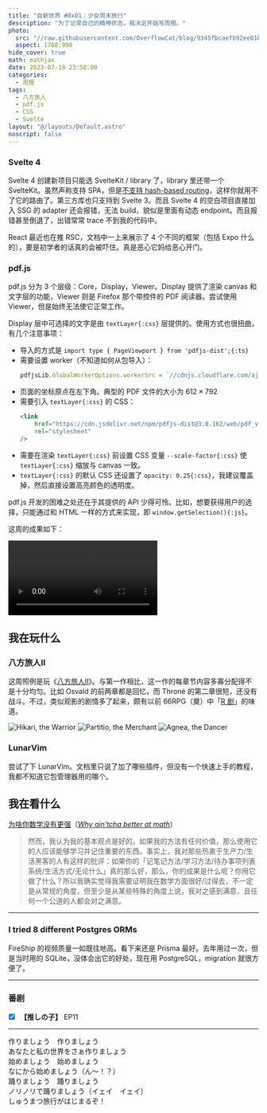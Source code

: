 ---
title: "自新世界 #0x01：少女周末旅行"
description: "为了记录自己的精神状态，我决定开始写周报。"
photo:
  src: "//raw.githubusercontent.com/OverflowCat/blog/9345fbcaefb92ee01b124c62fcf3e7d5c8477297/public/weekly/0x01/css-3.png"
  aspect: 1768:998
hide_cover: true
math: mathjax
date: 2023-07-18 23:50:00
categories:
  - 周报
tags:
  - 八方旅人
  - pdf.js
  - CSS
  - Svelte
layout: "@/layouts/Default.astro"
noscript: false
---


<script src="/scripts/jxl/jxl.min.js" />

为了记录自己的精神状态，我决定开始写周报。说是周报，但不保证每周都会写，也不保证内容的跨度刚好是一周。名称来源于交响曲 <i lang="cs">Z nového světa</i>。

## 我在写什么

这周 Wakatime 时长 40 小时，时间都花在了重构博客和折腾 pdf.js 上。

重构博客用了 Astro，之后会写一篇文章锐评一下。

### CSS 如何裁剪一个元素

![想要实现的效果](./css-1.png)

在 CSS 中，如果我们想要使一个元素只显示一部分，可以通过设置 parent 元素 `.parent {position: relative;}{:css}`、child 元素 `.child {position: absolute;}{:css}` 来实现。（tribute to @<Pn>魔法小猫</Pn>）

![原理](./css-2.png)

不过是次的情况有些棘手：child 是两个元素，其中一个元素 A 在另一个元素 B 之上，设置了 `z-index{:css}`。这导致即使 parent 设置更高的 `z-index{:css}`，也无法覆盖掉 child 的 A。

![错误的效果](./css-3.png)

正确的做法是，不要设置 A 元素的 `z-index{:css}`，而是加一层 wrapper，并且将 A 和 B 都采用 absolute 定位来实现层级的效果。这样就不会出现上述的问题了。

![正确的效果](./css-4.png)

<p class="codepen" data-height="300" data-default-tab="html,result" data-slug-hash="xxQYEaW" data-user="overflowcat" style="height: 300px; box-sizing: border-box; display: flex; align-items: center; justify-content: center; border: 2px solid; margin: 1em 0; padding: 1em;">
  <span>See the Pen <a href="https://codepen.io/overflowcat/pen/xxQYEaW">
  Crop-component</a> by Overflow Cat (<a href="https://codepen.io/overflowcat">@overflowcat</a>)
  on <a href="https://codepen.io">CodePen</a>.</span>
</p>
<script async src="https://cpwebassets.codepen.io/assets/embed/ei.js"></script>

### Svelte 4

Svelte 4 创建新项目只能选 SvelteKit / library 了，library 里还带一个 SvelteKit。虽然声称支持 SPA，但是[不支持 hash-based routing](https://github.com/sveltejs/kit/issues/7443)，这样你就用不了它的路由了。第三方库也只支持到 Svelte 3。而且 Svelte 4 的空白项目直接加入 SSG 的 adapter 还会报错，无法 build，貌似是里面有动态 endpoint。而且报错甚至倒退了，出错常常 trace 不到我的代码中。

React 最近也在推 RSC，文档中一上来展示了 4 个不同的框架（包括 Expo 什么的），要是初学者的话真的会被吓住。真是恶心它妈给恶心开门。

### pdf.js

pdf.js 分为 3 个层级：Core，Display，Viewer。Display 提供了渲染 canvas 和文字层的功能，Viewer 则是 Firefox 那个带控件的 PDF 阅读器。尝试使用 Viewer，但是始终无法使它正常工作。

Display 层中可选择的文字是由 `textLayer{:css}` 层提供的。使用方式也很扭曲，有几个注意事项：

- 导入的方式是 `import type { PageViewport } from 'pdfjs-dist';{:ts}`
- 需要设置 worker（不知道如何从包导入）：
  ```ts
  pdfjsLib.GlobalWorkerOptions.workerSrc = `//cdnjs.cloudflare.com/ajax/libs/pdf.js/${pdfjsLib.version}/pdf.worker.js`;
  ```
- 页面的坐标原点在左下角。典型的 PDF 文件的大小为 $612 \times 792$
- 需要引入 `textLayer{:css}` 的 CSS：
  ```html
  <link
      href="https://cdn.jsdelivr.net/npm/pdfjs-dist@3.8.162/web/pdf_viewer.min.css"
      rel="stylesheet"
  />
  ```
- 需要在渲染 `textLayer{:css}` 前设置 CSS 变量 `--scale-factor{:css}` 使 `textLayer{:css}` 缩放与 canvas 一致。
- `textLayer{:css}` 的默认 CSS 还设置了 `opacity: 0.25{:css}`，我建议覆盖掉，然后直接设置高亮颜色的透明度。

pdf.js 开发的困难之处还在于其提供的 API 少得可怜。比如，想要获得用户的选择，只能通过和 HTML 一样的方式来实现，即 `window.getSelection(){:js}`。

这周的成果如下：

<video src="https://raw.githubusercontent.com/OverflowCat/blog/test_a/imgs/weekly/0x01/Pdfdemo.mp4" autoplay controls></video>

## 我在玩什么

### 八方旅人Ⅱ

这周照例是玩《[八方旅人Ⅱ](https://zh.wikipedia.org/wiki/歧路旅人II)》。与第一作相比，这一作的每章节内容多寡分配得不是十分均匀。比如 Osvald 的前两章都是回忆，而 Throné 的第二章很短，还没有战斗。不过，类似观影的剧情多了起来，颇有以前 66RPG（奠）中「[R 剧](https://cowlevel.net/question/1873716)」的味道。

![Hikari, the Warrior](https://raw.githubusercontent.com/OverflowCat/blog/test_a/imgs/weekly/0x01/20230709071619_1.jxl)
![Partitio, the Merchant](https://raw.githubusercontent.com/OverflowCat/blog/test_a/imgs/weekly/0x01/20230712053314_1.jxl)
![Agnea, the Dancer](https://raw.githubusercontent.com/OverflowCat/blog/test_a/imgs/weekly/0x01/20230715134007_1.jxl)

### LunarVim

尝试了下 LunarVim。文档里只说了加了哪些插件，但没有一个快速上手的教程，我都不知道它包管理器用的哪个。

## 我在看什么

[为啥你数学没有更强](https://zhuanlan.zhihu.com/p/642001589)（[<i>Why ain'tcha better at math</i>](https://wiki.issarice.com/wiki/Why_ain%27tcha_better_at_math)）

> 然而，我认为我的基本观点是好的。如果我的方法有任何价值，那么使用它的人应该能够学习并记住重要的东西。事实上，我对那些热衷于生产力/生活黑客的人有这样的批评：如果你的「记笔记方法/学习方法/待办事项列表系统/生活方式/无论什么」真的那么好，那么，你的成果是什么呢？你用它做了什么？所以我确实觉得我需要证明我在数学方面很好/过得去，不一定是从常规的角度，但至少是从某些特殊的角度上说，我对之感到满意，且任何一个公道的人都会对之满意。

---

### I tried 8 different Postgres ORMs

<YouTube id="4QN1BzxF8wM" />

FireShip 的视频质量一如既往地高。看下来还是 Prisma 最好。去年用过一次，但是当时用的 SQLite，没体会出它的好处，现在用 PostgreSQL，migration 就很方便了。

---

### 番剧

- [x] **【推しの子】** EP11

---

<Bilibili client:load bv="BV1PV411T7yG" thumbnail="https://raw.githubusercontent.com/OverflowCat/blog/test_a/imgs/weekly/0x01/少女周末旅行.webp" />

<p lang="ja">作りましょう　作りましょう<br />
あなたと私の世界をさぁ作りましょう<br />
始めましょう　始めましょう<br />
なにから始めましょう（ん～！？）<br />
踊りましょう　踊りましょう<br />
ノリノリで踊りましょう（イェイ　イェイ）<br />
しゅうまつ旅行がはじまるぞ！<br /></p>
